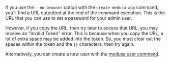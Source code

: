 If you use the `--no-browser` option with the `create-medusa-app` command, you'll find a URL outputted at the end of the command execution. This is the URL that you can use to set a password for your admin user.

However, if you copy the URL, then try later to access that URL, you may receive an "Invalid Token" error. This is because when you copy the URL, a lot of extra space may be added into the token. So, you must clear out the spaces within the token and the `||` characters, then try again.

Alternatively, you can create a new user with the [medusa user command](../../../medusa-cli/page.mdx#user).
